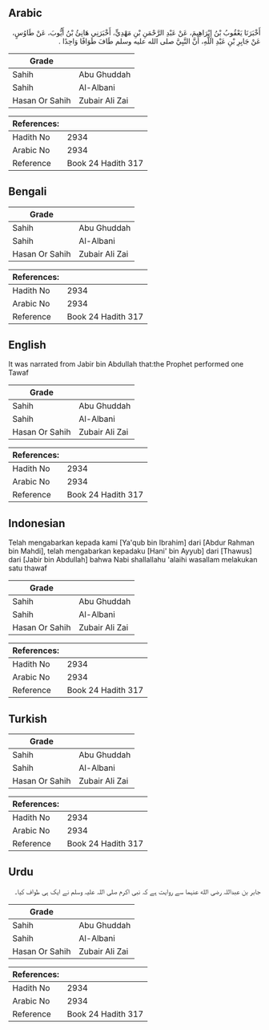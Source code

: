 ## Arabic


<div dir="rtl" lang="ar" style={{fontSize:'larger',backgroundColor:'#f8f9fa',padding:20}}>
أَخْبَرَنَا يَعْقُوبُ بْنُ إِبْرَاهِيمَ، عَنْ عَبْدِ الرَّحْمَنِ بْنِ مَهْدِيٍّ، أَخْبَرَنِي هَانِئُ بْنُ أَيُّوبَ، عَنْ طَاوُسٍ، عَنْ جَابِرِ بْنِ عَبْدِ اللَّهِ، أَنَّ النَّبِيَّ صلى الله عليه وسلم طَافَ طَوَافًا وَاحِدًا ‏.‏
</div>
<div style={{backgroundColor:'#f8f9fa',padding:20, marginBottom: 10}}><table> <thead> <tr> <th>Grade</th> <th></th> </tr> </thead> <tbody> <tr><td>Sahih</td><td>Abu Ghuddah</td></tr><tr><td>Sahih</td><td>Al-Albani</td></tr><tr><td>Hasan Or Sahih</td><td>Zubair Ali Zai</td></tr></tbody></table><table> <thead> <tr> <th>References:</th> <th></th> </tr> </thead> <tbody><tr><td>Hadith No</td><td>2934</td></tr><tr><td>Arabic No</td><td>2934</td></tr><tr><td>Reference</td><td>Book 24 Hadith 317</td></tr></tbody></table></div>

## Bengali


<div dir="ltr" lang="bn" style={{fontSize:'larger',backgroundColor:'#f8f9fa',padding:20}}>

</div>
<div style={{backgroundColor:'#f8f9fa',padding:20, marginBottom: 10}}><table> <thead> <tr> <th>Grade</th> <th></th> </tr> </thead> <tbody> <tr><td>Sahih</td><td>Abu Ghuddah</td></tr><tr><td>Sahih</td><td>Al-Albani</td></tr><tr><td>Hasan Or Sahih</td><td>Zubair Ali Zai</td></tr></tbody></table><table> <thead> <tr> <th>References:</th> <th></th> </tr> </thead> <tbody><tr><td>Hadith No</td><td>2934</td></tr><tr><td>Arabic No</td><td>2934</td></tr><tr><td>Reference</td><td>Book 24 Hadith 317</td></tr></tbody></table></div>

## English


<div dir="ltr" lang="en" style={{fontSize:'larger',backgroundColor:'#f8f9fa',padding:20}}>
It was narrated from Jabir bin Abdullah that:the Prophet performed one Tawaf
</div>
<div style={{backgroundColor:'#f8f9fa',padding:20, marginBottom: 10}}><table> <thead> <tr> <th>Grade</th> <th></th> </tr> </thead> <tbody> <tr><td>Sahih</td><td>Abu Ghuddah</td></tr><tr><td>Sahih</td><td>Al-Albani</td></tr><tr><td>Hasan Or Sahih</td><td>Zubair Ali Zai</td></tr></tbody></table><table> <thead> <tr> <th>References:</th> <th></th> </tr> </thead> <tbody><tr><td>Hadith No</td><td>2934</td></tr><tr><td>Arabic No</td><td>2934</td></tr><tr><td>Reference</td><td>Book 24 Hadith 317</td></tr></tbody></table></div>

## Indonesian


<div dir="ltr" lang="id" style={{fontSize:'larger',backgroundColor:'#f8f9fa',padding:20}}>
Telah mengabarkan kepada kami [Ya'qub bin Ibrahim] dari [Abdur Rahman bin Mahdi], telah mengabarkan kepadaku [Hani' bin Ayyub] dari [Thawus] dari [Jabir bin Abdullah] bahwa Nabi shallallahu 'alaihi wasallam melakukan satu thawaf
</div>
<div style={{backgroundColor:'#f8f9fa',padding:20, marginBottom: 10}}><table> <thead> <tr> <th>Grade</th> <th></th> </tr> </thead> <tbody> <tr><td>Sahih</td><td>Abu Ghuddah</td></tr><tr><td>Sahih</td><td>Al-Albani</td></tr><tr><td>Hasan Or Sahih</td><td>Zubair Ali Zai</td></tr></tbody></table><table> <thead> <tr> <th>References:</th> <th></th> </tr> </thead> <tbody><tr><td>Hadith No</td><td>2934</td></tr><tr><td>Arabic No</td><td>2934</td></tr><tr><td>Reference</td><td>Book 24 Hadith 317</td></tr></tbody></table></div>

## Turkish


<div dir="ltr" lang="tr" style={{fontSize:'larger',backgroundColor:'#f8f9fa',padding:20}}>

</div>
<div style={{backgroundColor:'#f8f9fa',padding:20, marginBottom: 10}}><table> <thead> <tr> <th>Grade</th> <th></th> </tr> </thead> <tbody> <tr><td>Sahih</td><td>Abu Ghuddah</td></tr><tr><td>Sahih</td><td>Al-Albani</td></tr><tr><td>Hasan Or Sahih</td><td>Zubair Ali Zai</td></tr></tbody></table><table> <thead> <tr> <th>References:</th> <th></th> </tr> </thead> <tbody><tr><td>Hadith No</td><td>2934</td></tr><tr><td>Arabic No</td><td>2934</td></tr><tr><td>Reference</td><td>Book 24 Hadith 317</td></tr></tbody></table></div>

## Urdu


<div dir="rtl" lang="ur" style={{fontSize:'larger',backgroundColor:'#f8f9fa',padding:20}}>
جابر بن عبداللہ رضی الله عنہما سے روایت ہے کہ نبی اکرم صلی اللہ علیہ وسلم نے ایک ہی طواف کیا۔
</div>
<div style={{backgroundColor:'#f8f9fa',padding:20, marginBottom: 10}}><table> <thead> <tr> <th>Grade</th> <th></th> </tr> </thead> <tbody> <tr><td>Sahih</td><td>Abu Ghuddah</td></tr><tr><td>Sahih</td><td>Al-Albani</td></tr><tr><td>Hasan Or Sahih</td><td>Zubair Ali Zai</td></tr></tbody></table><table> <thead> <tr> <th>References:</th> <th></th> </tr> </thead> <tbody><tr><td>Hadith No</td><td>2934</td></tr><tr><td>Arabic No</td><td>2934</td></tr><tr><td>Reference</td><td>Book 24 Hadith 317</td></tr></tbody></table></div>